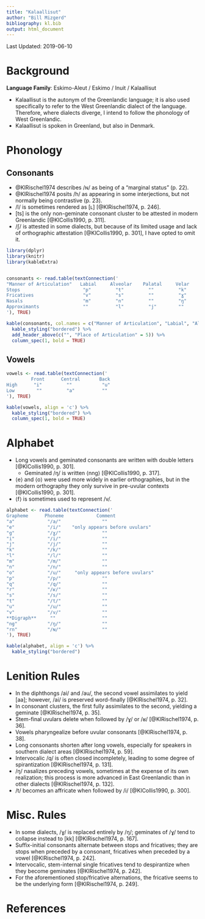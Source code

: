 ```yaml
---
title: "Kalaallisut"
author: "Bill Mizgerd"
bibliography: kl.bib
output: html_document
---
```


Last Updated: 2019-06-10

# Background

**Language Family**: Eskimo-Aleut / Eskimo / Inuit / Kalaallisut

* Kalaallisut is the autonym of the Greenlandic language; it is also used specifically to refer to the West Greenlandic dialect of the language. Therefore, where dialects diverge, I intend to follow the phonology of West Greenlandic.
* Kalaallisut is spoken in Greenland, but also in Denmark.

# Phonology

## Consonants

* @KlRischel1974 describes /ɴ/ as being of a "marginal status" (p. 22).
* @KlRischel1974 posits /h/ as appearing in some interjections, but not normally being contrastive (p. 23).
* /l/ is sometimes rendered as [ʟ] [@KlRischel1974, p. 246].
* [ts] is the only non-geminate consonant cluster to be attested in modern Greenlandic [@KlCollis1990, p. 311].
* /ʃ/ is attested in some dialects, but because of its limited usage and lack of orthographic attestation [@KlCollis1990, p. 301], I have opted to omit it.

```r

library(dplyr)
library(knitr)
library(kableExtra)


consonants <- read.table(textConnection('
"Manner of Articulation"   Labial     Alveolar    Palatal     Velar     Uvular
Stops                       "p"         "t"         ""         "k"       "q"
Fricatives                  "v"         "s"         ""         "ɣ"       "ʁ"
Nasals                      "m"         "n"         ""         "ŋ"       "ɴ"
Approximants                ""          "l"         "j"        ""        ""
'), TRUE)

kable(consonants, col.names = c("Manner of Articulation", "Labial", "Alveolar", "Palatal", "Velar", "Uvular"), align = 'c') %>%
  kable_styling("bordered") %>%
  add_header_above(c("", "Place of Articulation" = 5)) %>%
  column_spec(1, bold = TRUE)
```  

## Vowels

```r

vowels <- read.table(textConnection('
         Front      Central       Back
High      "i"         ""           "u"
Low        ""         "a"          ""
'), TRUE)

kable(vowels, align = 'c') %>%
  kable_styling("bordered") %>%
  column_spec(1, bold = TRUE)
```    

# Alphabet

* Long vowels and geminated consonants are written with double letters [@KlCollis1990, p. 301].
  * Geminated /ŋ/ is written ⟨nng⟩ [@KlCollis1990, p. 317].
* ⟨e⟩ and ⟨o⟩ were used more widely in earlier orthographies, but in the modern orthography they only survive in pre-uvular contexts [@KlCollis1990, p. 301].
* ⟨f⟩ is sometimes used to represent /v/.

```r

alphabet <- read.table(textConnection('
Grapheme      Phoneme            Comment
"a"            "/a/"               ""
"e"            "/i/"    "only appears before uvulars"  
"g"            "/ɣ/"               ""
"i"            "/i/"               ""
"j"            "/j/"               ""
"k"            "/k/"               ""
"l"            "/l/"               ""
"m"            "/m/"               ""
"n"            "/n/"               ""
"o"            "/u/"     "only appears before uvulars"
"p"            "/p/"               ""
"q"            "/q/"               ""
"r"            "/ʁ/"               ""
"s"            "/s/"               ""
"t"            "/t/"               ""
"u"            "/u/"               ""
"v"            "/v/"               ""
**Digraph**     ""                 ""
"ng"           "/ŋ/"               ""   
"rn"           "/ɴ/"               ""
'), TRUE)

kable(alphabet, align = 'c') %>%
  kable_styling("bordered")
```

# Lenition Rules

* In the diphthongs /ai/ and /au/, the second vowel assimilates to yield [aa]; however, /ai/ is preserved word-finally [@KlRischel1974, p. 32].
* In consonant clusters, the first fully assimilates to the second, yielding a geminate [@KlRischel1974, p. 35].
* Stem-final uvulars delete when followed by /ɣ/ or /ʁ/ [@KlRischel1974, p. 36].
* Vowels pharyngealize before uvular consonants [@KlRischel1974, p. 38].
* Long consonants shorten after long vowels, especially for speakers in southern dialect areas [@KlRischel1974, p. 59].
* Intervocalic /q/ is often closed incompletely, leading to some degree of spirantization [@KlRischel1974, p. 131].
* /ŋ/ nasalizes preceding vowels, sometimes at the expense of its own realization; this process is more advanced in East Greenlandic than in other dialects [@KlRischel1974, p. 132].
* /t/ becomes an affricate when followed by /i/ [@KlCollis1990, p. 300].

# Misc. Rules

* In some dialects, /ɣ/ is replaced entirely by /ŋ/; geminates of /ɣ/ tend to collapse instead to [kk] [@KlRischel1974, p. 167].
* Suffix-initial consonants alternate between stops and fricatives; they are stops when preceded by a consonant, fricatives when preceded by a vowel [@KlRischel1974, p. 242].
* Intervocalic, stem-internal single fricatives tend to despirantize when they become geminates [@KlRischel1974, p. 242].
* For the aforementioned stop/fricative alternations, the fricative seems to be the underlying form [@KlRischel1974, p. 249].

# References
